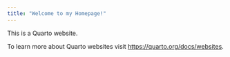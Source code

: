 ```yaml
---
title: "Welcome to my Homepage!"
---
```


This is a Quarto website.

To learn more about Quarto websites visit <https://quarto.org/docs/websites>.
